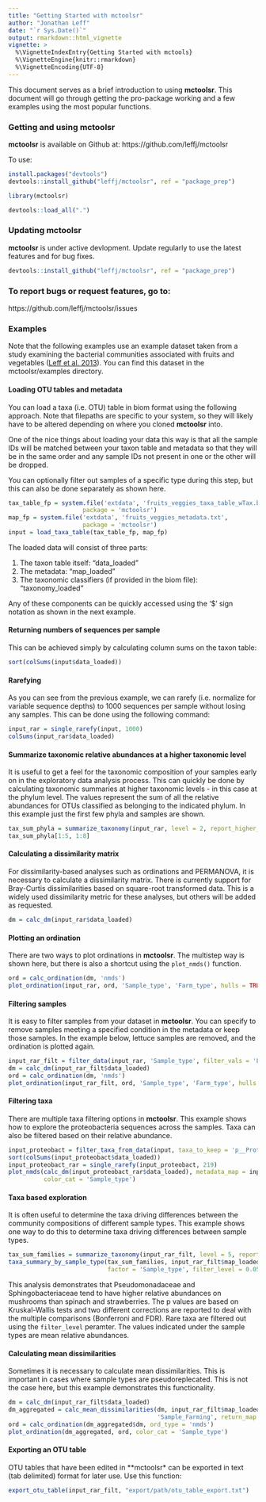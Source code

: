 ```yaml
---
title: "Getting Started with mctoolsr"
author: "Jonathan Leff"
date: "`r Sys.Date()`"
output: rmarkdown::html_vignette
vignette: >
  %\VignetteIndexEntry{Getting Started with mctools}
  %\VignetteEngine{knitr::rmarkdown}
  %\VignetteEncoding{UTF-8}
---
```


This document serves as a brief introduction to using **mctoolsr**. This document will go through getting the pro-package working and a few examples using the most popular functions.

### Getting and using **mctoolsr**

**mctoolsr** is available on Github at: https://github.com/leffj/mctoolsr

To use:

```r
install.packages("devtools")
devtools::install_github("leffj/mctoolsr", ref = "package_prep")
```

```r
library(mctoolsr)
```
```r
devtools::load_all(".")
```

### Updating **mctoolsr**

**mctoolsr** is under active devlopment. Update regularly to use the latest features and for bug fixes.

```r
devtools::install_github("leffj/mctoolsr", ref = "package_prep")
```

### To report bugs or request features, go to:
https://github.com/leffj/mctoolsr/issues


### Examples

Note that the following examples use an example dataset taken from a study examining the bacterial communities associated with fruits and vegetables ([Leff et al. 2013][ref1]). You can find this dataset in the mctoolsr/examples directory.    


#### Loading OTU tables and metadata

You can load a taxa (i.e. OTU) table in biom format using the following approach. Note that filepaths are specific to your system, so they will likely have to be altered depending on where you cloned **mctoolsr** into.

One of the nice things about loading your data this way is that all the sample IDs will be matched between your taxon table and metadata so that they will be in the same order and any sample IDs not present in one or the other will be dropped.

You can optionally filter out samples of a specific type during this step, but this can also be done separately as shown here.

```r
tax_table_fp = system.file('extdata', 'fruits_veggies_taxa_table_wTax.biom', 
                     package = 'mctoolsr')
map_fp = system.file('extdata', 'fruits_veggies_metadata.txt', 
                     package = 'mctoolsr')
input = load_taxa_table(tax_table_fp, map_fp)
```

The loaded data will consist of three parts:

1. The taxon table itself: "data_loaded"
2. The metadata: "map_loaded"
3. The taxonomic classifiers (if provided in the biom file): "taxonomy_loaded"

Any of these components can be quickly accessed using the '$' sign notation as shown in the next example.  


#### Returning numbers of sequences per sample

This can be achieved simply by calculating column sums on the taxon table:

```r
sort(colSums(input$data_loaded))
```  


#### Rarefying

As you can see from the previous example, we can rarefy (i.e. normalize for variable sequence depths) to 1000 sequences per sample without losing any samples. This can be done using the following command:

```r
input_rar = single_rarefy(input, 1000)
colSums(input_rar$data_loaded)
```  


#### Summarize taxonomic relative abundances at a higher taxonomic level

It is useful to get a feel for the taxonomic composition of your samples early on in the exploratory data analysis process. This can quickly be done by calculating taxonomic summaries at higher taxonomic levels - in this case at the phylum level. The values represent the sum of all the relative abundances for OTUs classified as belonging to the indicated phylum. In this example just the first few phyla and samples are shown.

```r
tax_sum_phyla = summarize_taxonomy(input_rar, level = 2, report_higher_tax = FALSE)
tax_sum_phyla[1:5, 1:8]
```  


#### Calculating a dissimilarity matrix

For dissimilarity-based analyses such as ordinations and PERMANOVA, it is necessary to calculate a dissimilarity matrix. There is currently support for Bray-Curtis dissimilarities based on square-root transformed data. This is a widely used dissimilarity metric for these analyses, but others will be added as requested.

```r
dm = calc_dm(input_rar$data_loaded)
```  


#### Plotting an ordination

There are two ways to plot ordinations in **mctoolsr**. The multistep way is shown here, but there is also a shortcut using the `plot_nmds()` function.

```r
ord = calc_ordination(dm, 'nmds')
plot_ordination(input_rar, ord, 'Sample_type', 'Farm_type', hulls = TRUE)
```  


#### Filtering samples

It is easy to filter samples from your dataset in **mctoolsr**. You can specify to remove samples meeting a specified condition in the metadata or keep those samples. In the example below, lettuce samples are removed, and the ordination is plotted again.

```r
input_rar_filt = filter_data(input_rar, 'Sample_type', filter_vals = 'Lettuce')
dm = calc_dm(input_rar_filt$data_loaded)
ord = calc_ordination(dm, 'nmds')
plot_ordination(input_rar_filt, ord, 'Sample_type', 'Farm_type', hulls = TRUE)
```  


#### Filtering taxa

There are multiple taxa filtering options in **mctoolsr**. This example shows how to explore the proteobacteria sequences across the samples. Taxa can also be filtered based on their relative abundance.

```r
input_proteobact = filter_taxa_from_data(input, taxa_to_keep = 'p__Proteobacteria')
sort(colSums(input_proteobact$data_loaded))
input_proteobact_rar = single_rarefy(input_proteobact, 219)
plot_nmds(calc_dm(input_proteobact_rar$data_loaded), metadata_map = input_proteobact_rar$map_loaded, 
          color_cat = 'Sample_type')
```  


#### Taxa based exploration

It is often useful to determine the taxa driving differences between the community compositions of different sample types. This example shows one way to do this to determine taxa driving differences between sample types.

```r
tax_sum_families = summarize_taxonomy(input_rar_filt, level = 5, report_higher_tax = FALSE)
taxa_summary_by_sample_type(tax_sum_families, input_rar_filt$map_loaded, 
                            factor = 'Sample_type', filter_level = 0.05, test_type = 'KW')
```

This analysis demonstrates that Pseudomonadaceae and Sphingobacteriaceae tend to have higher relative abundances on mushrooms than spinach and strawberries. The p values are based on Kruskal-Wallis tests and two different corrections are reported to deal with the multiple comparisons (Bonferroni and FDR). Rare taxa are filtered out using the `filter_level` peramter. The values indicated under the sample types are mean relative abundances.    


#### Calculating mean dissimilarities

Sometimes it is necessary to calculate mean dissimilarities. This is important in cases where sample types are pseudoreplecated. This is not the case here, but this example demonstrates this functionality.

```r
dm = calc_dm(input_rar_filt$data_loaded)
dm_aggregated = calc_mean_dissimilarities(dm, input_rar_filt$map_loaded, 
                                          'Sample_Farming', return_map = TRUE)
ord = calc_ordination(dm_aggregated$dm, ord_type = 'nmds')
plot_ordination(dm_aggregated, ord, color_cat = 'Sample_type')
```


#### Exporting an OTU table

OTU tables that have been edited in **mctoolsr* can be exported in text (tab delimited) format for later use. Use this function:

```r
export_otu_table(input_rar_filt, "export/path/otu_table_export.txt")
```



[ref1]: http://journals.plos.org/plosone/article?id=10.1371/journal.pone.0059310
